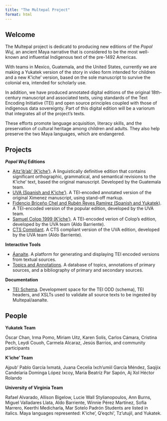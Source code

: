 ```yaml
---
title: "The Multepal Project"
format: html
---
```


## Welcome

The Multepal project is dedicatd to producing new editions of the _Popol Wuj_, an ancient Maya narrative that is considered to be the most well-known and influential Indigenous text of the pre-1492 Americas. 

With teams in Mexico, Guatemala, and the United States, currently we are making a Yukatek version of the story in video form intended for children and a new K’iche’ version, based on the sole manuscript to survive the colonial era, intended for scholarly use. 

In addition, we have produced annotated digital editions of the original 18th-century manuscript and associated texts, using standards of the Text Encoding Initiative (TEI) and open source principles coupled with those of indigenous data sovereignty. Part of this digital edition will be a variorum that integrates all of the project’s texts.

These efforts promote language acquisition, literacy skills, and the preservation of cultural heritage among children and adults. They also help preserve the two Maya languages, which are endangered.

## Projects

**_Popol Wuj_ Editions**

- [Ajtz'ib'ab' (K'iche')](https://github.com/Multepal/popolwuj-ajtzibab-kiche). A linguistically definitive edition that contains significant orthographic, grammatical, and semantical revisions to the K’iche’ text, based the original manuscript. Developed by the Guatemala team. 
- [UVA (Spanish and K'iche')](https://github.com/Multepal/popolwuj-ximenez-original). A TEI-encoded annotated version of the original Ximenez manuscript, using stand-off markup. 
- [Fidencio Briceño Chel and Rubén Reyes Ramírez (Spanish and Yukatek)](https://github.com/Multepal/poopolwuuj-chel-yukateko). A TEI-encoded version of the popular edition, developed by the UVA team.
- [Samuel Colop 1999 (K'iche')](https://github.com/Multepal/popolwuj-colop-poetica-kiche). A TEI-encoded verion of Colop's edition, developed by the UVA team (Aldo Barriente).
- [CTS Compliant](https://github.com/Multepal/CTS). A CTS compliant version of the UVA edition, developed by the UVA team (Aldo Barriente).

**Interactive Tools**

- [Áanalte](https://multepal.github.io/app-aanalte/). A platform for generating and displaying TEI encoded versions from textual sources.
- [Topics and Annotations](http://multepal.spanitalport.virginia.edu/). A database of topics, annotations of primary sources, and a bibliography of primary and secondary sources.

**Documentation**

- [TEI Schema](https://github.com/Multepal/documentation-schema-texts). Development space for the TEI ODD (schema), TEI headers, and XSLTs used to validate all source texts to be ingested by Multepal/aanalte.



##  People

**Yukatek Team**

Óscar Chan, Irma Pomo, Miriam Uitz, Karen Solís, Carlos Cámara, Cristina Pech, Leydi Couoh, Carmela Alcaraz, Jesús Barrios, and community participants

**K’iche’ Team**

Ajpub’ Pablo García Ixmatá, Juana Cecelia Ixch’umiil García Méndez, Saqijix Candelaria Dominga López Ixcoy, María Beatríz Par Sapón, Aj Xol Héctor Rolando

**University of Virginia Team**

Rafael Alvarado, Allison Bigelow, Lucie Wall Stylianopoulos, Ann Burns, Miguel Valladares Llata, Aldo Barriente, Winnie Pérez Martínez, Sofía Marrero, Keerthi Medicharla, Mar Sotelo Padrón
Students are listed in italics. Maya languages represented: K’iche’, Q’eqchi’, Tz’utujil, and Yukatek.
